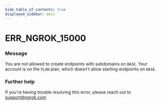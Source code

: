 ```yaml
---
hide_table_of_contents: true
displayed_sidebar: docs
---
```



# ERR_NGROK_15000

### Message

You are not allowed to create endpoints with subdomains on `BASE`. Your account is on the `PLAN` plan, which doesn't allow starting endpoints on `BASE`.

<ErrorDetails error="err_ngrok_15000" />

### Further help

If you're having trouble resolving this error, please reach out to [support@ngrok.com](mailto:support@ngrok.com?subject=Help%20with%20ERR_NGROK_15000)
